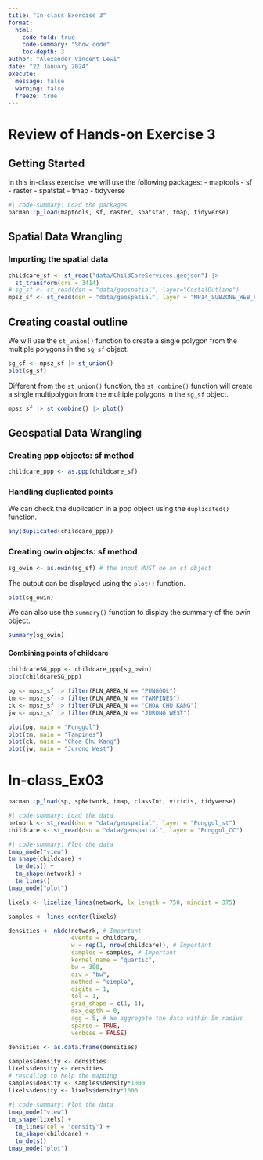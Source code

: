 ```yaml
---
title: "In-class Exercise 3"
format: 
  html:
    code-fold: true
    code-summary: "Show code"
    toc-depth: 3
author: "Alexander Vincent Lewi"
date: "22 January 2024"
execute: 
  message: false
  warning: false
  freeze: true
---
```


# Review of Hands-on Exercise 3

## Getting Started

In this in-class exercise, we will use the following packages: - maptools - sf - raster - spatstat - tmap - tidyverse

```r
#| code-summary: Load the packages
pacman::p_load(maptools, sf, raster, spatstat, tmap, tidyverse)
```

## Spatial Data Wrangling

### Importing the spatial data

```r
childcare_sf <- st_read("data/ChildCareServices.geojson") |>
  st_transform(crs = 3414)
# sg_sf <- st_read(dsn = "data/geospatial", layer="CostalOutline")
mpsz_sf <- st_read(dsn = "data/geospatial", layer = "MP14_SUBZONE_WEB_PL")
```

## Creating coastal outline

We will use the `st_union()` function to create a single polygon from the multiple polygons in the `sg_sf` object.

```r
sg_sf <- mpsz_sf |> st_union()
plot(sg_sf)
```

Different from the `st_union()` function, the `st_combine()` function will create a single multipolygon from the multiple polygons in the `sg_sf` object.

```r
mpsz_sf |> st_combine() |> plot()
```

## Geospatial Data Wrangling

### Creating ppp objects: sf method

```r
childcare_ppp <- as.ppp(childcare_sf)
```

### Handling duplicated points

We can check the duplication in a ppp object using the `duplicated()` function.

```r
any(duplicated(childcare_ppp))
```

### Creating owin objects: sf method

```r
sg_owin <- as.owin(sg_sf) # the input MUST be an sf object
```

The output can be displayed using the `plot()` function.

```r
plot(sg_owin)
```

We can also use the `summary()` function to display the summary of the owin object.

```r
summary(sg_owin)
```

#### Combining points of childcare

```r
childcareSG_ppp <- childcare_ppp[sg_owin]
plot(childcareSG_ppp)
```

```r
pg <- mpsz_sf |> filter(PLN_AREA_N == "PUNGGOL")
tm <- mpsz_sf |> filter(PLN_AREA_N == "TAMPINES")
ck <- mpsz_sf |> filter(PLN_AREA_N == "CHOA CHU KANG")
jw <- mpsz_sf |> filter(PLN_AREA_N == "JURONG WEST")
```

```r
plot(pg, main = "Punggol")
plot(tm, main = "Tampines")
plot(ck, main = "Choa Chu Kang")
plot(jw, main = "Jurong West")
```

# In-class_Ex03

```r
pacman::p_load(sp, spNetwork, tmap, classInt, viridis, tidyverse)
```

```r
#| code-summary: Load the data
network <- st_read(dsn = "data/geospatial", layer = "Punggol_st")
childcare <- st_read(dsn = "data/geospatial", layer = "Punggol_CC")
```

```r
#| code-summary: Plot the data
tmap_mode("view")
tm_shape(childcare) + 
  tm_dots() +
  tm_shape(network) +
  tm_lines()
tmap_mode("plot")
```

```r
lixels <- lixelize_lines(network, lx_length = 750, mindist = 375)
```

```r
samples <- lines_center(lixels)
```

```r
densities <- nkde(network, # Important
                  events = childcare,
                  w = rep(1, nrow(childcare)), # Important
                  samples = samples, # Important
                  kernel_name = "quartic",
                  bw = 300,
                  div = "bw",
                  method = "simple",
                  digits = 1,
                  tol = 1,
                  grid_shape = c(1, 1),
                  max_depth = 0,
                  agg = 5, # We aggregate the data within 5m radius
                  sparse = TRUE,
                  verbose = FALSE)
```

```r
densities <- as.data.frame(densities)
```

```r
samples$density <- densities
lixels$density <- densities
# rescaling to help the mapping
samples$density <- samples$density*1000
lixels$density <- lixels$density*1000
```

```r
#| code-summary: Plot the data
tmap_mode("view")
tm_shape(lixels) + 
  tm_lines(col = "density") +
  tm_shape(childcare) +
  tm_dots()
tmap_mode("plot")
```
